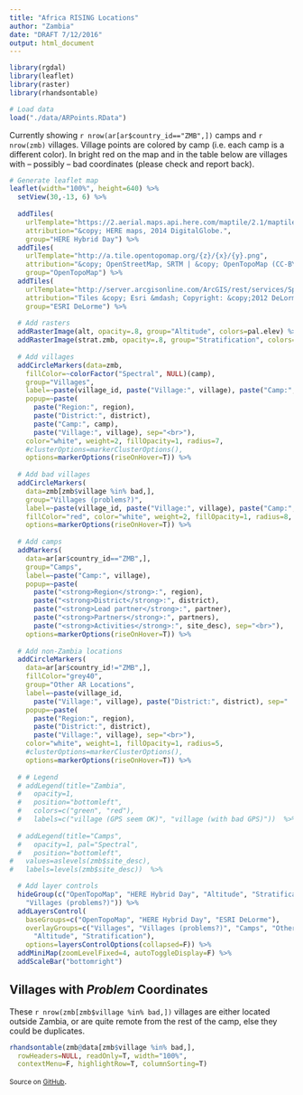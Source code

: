 ```yaml
---
title: "Africa RISING Locations"
author: "Zambia"
date: "DRAFT 7/12/2016"
output: html_document
---
```


```r

library(rgdal)
library(leaflet)
library(raster)
library(rhandsontable)

# Load data
load("./data/ARPoints.RData")

```

Currently showing `r nrow(ar[ar$country_id=="ZMB",])` camps and `r nrow(zmb)` villages. Village points are colored by camp (i.e. each camp is a different color). In bright red on the map and in the table below are villages with -- possibly -- bad coordinates (please check and report back).


```r

# Generate leaflet map
leaflet(width="100%", height=640) %>%
  setView(30,-13, 6) %>%
  
  addTiles(
    urlTemplate="https://2.aerial.maps.api.here.com/maptile/2.1/maptile/newest/hybrid.day/{z}/{x}/{y}/256/png8?app_id=ViVS62MmsdTJSzwXMlHb&app_code=bsODmSCzkVqEMR8TnGPHdw",
    attribution="&copy; HERE maps, 2014 DigitalGlobe.",
    group="HERE Hybrid Day") %>%
  addTiles(
    urlTemplate="http://a.tile.opentopomap.org/{z}/{x}/{y}.png",
    attribution="&copy; OpenStreetMap, SRTM | &copy; OpenTopoMap (CC-BY-SA)",
    group="OpenTopoMap") %>%
  addTiles(
    urlTemplate="http://server.arcgisonline.com/ArcGIS/rest/services/Specialty/DeLorme_World_Base_Map/MapServer/tile/{z}/{y}/{x}",
    attribution="Tiles &copy; Esri &mdash; Copyright: &copy;2012 DeLorme",
    group="ESRI DeLorme") %>%
  
  # Add rasters
  addRasterImage(alt, opacity=.8, group="Altitude", colors=pal.elev) %>%
  addRasterImage(strat.zmb, opacity=.8, group="Stratification", colors="RdYlBu") %>%
  
  # Add villages
  addCircleMarkers(data=zmb,
    fillColor=~colorFactor("Spectral", NULL)(camp), 
    group="Villages",
    label=~paste(village_id, paste("Village:", village), paste("Camp:", camp), sep=" | "), 
    popup=~paste(
      paste("Region:", region), 
      paste("District:", district), 
      paste("Camp:", camp),
      paste("Village:", village), sep="<br>"),
    color="white", weight=2, fillOpacity=1, radius=7,
    #clusterOptions=markerClusterOptions(),
    options=markerOptions(riseOnHover=T)) %>%
  
  # Add bad villages
  addCircleMarkers(
    data=zmb[zmb$village %in% bad,],
    group="Villages (problems?)",
    label=~paste(village_id, paste("Village:", village), paste("Camp:", camp), sep=" | "),
    fillColor="red", color="white", weight=2, fillOpacity=1, radius=8, dashArray="5, 5",
    options=markerOptions(riseOnHover=T)) %>% 
  
  # Add camps
  addMarkers(
    data=ar[ar$country_id=="ZMB",],
    group="Camps",
    label=~paste("Camp:", village),
    popup=~paste(
      paste("<strong>Region</strong>:", region), 
      paste("<strong>District</strong>:", district), 
      paste("<strong>Lead partner</strong>:", partner), 
      paste("<strong>Partners</strong>:", partners),
      paste("<strong>Activities</strong>:", site_desc), sep="<br>"),    
    options=markerOptions(riseOnHover=T)) %>%  
  
  # Add non-Zambia locations
  addCircleMarkers(
    data=ar[ar$country_id!="ZMB",],
    fillColor="grey40", 
    group="Other AR Locations",
    label=~paste(village_id, 
      paste("Village:", village), paste("District:", district), sep=" | "), 
    popup=~paste(
      paste("Region:", region), 
      paste("District:", district),
      paste("Village:", village), sep="<br>"),
    color="white", weight=1, fillOpacity=1, radius=5,
    #clusterOptions=markerClusterOptions(),
    options=markerOptions(riseOnHover=T)) %>%    
  
  # # Legend
  # addLegend(title="Zambia",
  #   opacity=1,
  #   position="bottomleft", 
  #   colors=c("green", "red"),
  #   labels=c("village (GPS seem OK)", "village (with bad GPS)"))  %>%
  
  # addLegend(title="Camps",
  #   opacity=1, pal="Spectral",
  #   position="bottomleft", 
#   values=aslevels(zmb$site_desc),
#   labels=levels(zmb$site_desc))  %>%  

  # Add layer controls
  hideGroup(c("OpenTopoMap", "HERE Hybrid Day", "Altitude", "Stratification", 
    "Villages (problems?)")) %>%
  addLayersControl(
    baseGroups=c("OpenTopoMap", "HERE Hybrid Day", "ESRI DeLorme"),
    overlayGroups=c("Villages", "Villages (problems?)", "Camps", "Other AR Locations", 
      "Altitude", "Stratification"),
    options=layersControlOptions(collapsed=F)) %>%
  addMiniMap(zoomLevelFixed=4, autoToggleDisplay=F) %>%
  addScaleBar("bottomright")


```


## Villages with *Problem* Coordinates

These `r nrow(zmb[zmb$village %in% bad,])` villages are either located outside Zambia, or are quite remote from the rest of the camp, else they could be duplicates.

```r

rhandsontable(zmb@data[zmb$village %in% bad,], 
  rowHeaders=NULL, readOnly=T, width="100%", 
  contextMenu=F, highlightRow=T, columnSorting=T)


```


<small>Source on [GitHub](https://github.com/harvestchoice/hc-shiny/tree/master/ar)</small>.

